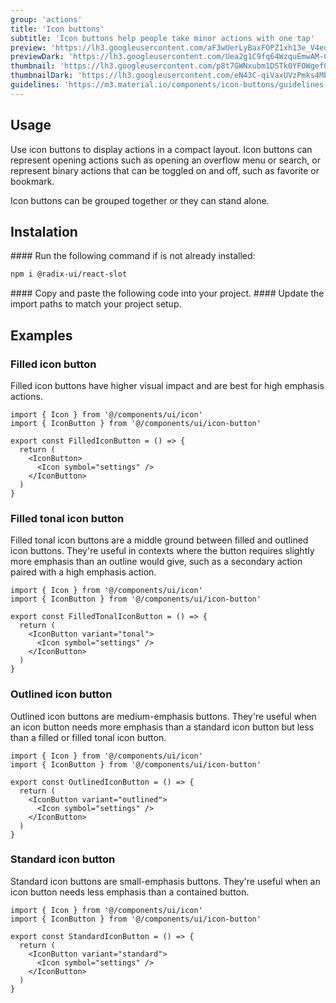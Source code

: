 ```yaml
---
group: 'actions'
title: 'Icon buttons'
subtitle: 'Icon buttons help people take minor actions with one tap'
preview: 'https://lh3.googleusercontent.com/aF3wUerLyBaxFOPZ1xh13e_V4edmAb93KZR4nUo0z7OrLsPP50IpfpXjsuSpAbVoastRziOlT4j4UuRgNX9C2q0N0cHkp9euXiFMUf3C3QEwItMojQ=s0'
previewDark: 'https://lh3.googleusercontent.com/Uea2g1C9fq64WzquEmwAM-CnS5lSB5trvvEFEYe6po_XK5lkVDqlWtHx20HfoHvkp2Z1GJKVPdKvEa2djmzxMptjAfoS57N93Zgwi50FKdrCmmT10cI=s0'
thumbnail: 'https://lh3.googleusercontent.com/p8t7GWNxubm1DSTk0YFOWgef0NJCi5sU1jI0sFkKjhg6JE_kCyBckCntJyXnxy7vVRKda1VL2dvAUuv8Fs6MDelxA5FWLHjMUJnomP7Rf2nCKMxGnTv-=w2400'
thumbnailDark: 'https://lh3.googleusercontent.com/eN43C-qiVaxUVzPmks4Mb7BjdoWXRjxLpBVzNGyARpyylOY3vJfC9ptBmx-B0QDQ5rLmWcqzXpohHrdtMoQxXWaC9Xpp4WVmK-40zwALtHNwLSL5jw=w1200'
guidelines: 'https://m3.material.io/components/icon-buttons/guidelines'
---
```



## Usage

Use icon buttons to display actions in a compact layout. Icon buttons can represent opening actions such as opening an overflow menu or search, or represent binary actions that can be toggled on and off, such as favorite or bookmark.

Icon buttons can be grouped together or they can stand alone.

## Instalation

<Steps>

<Step>
#### Run the following command if is not already installed:

```bash
npm i @radix-ui/react-slot
```

</Step>

<Step>
  #### Copy and paste the following code into your project.
  <ComponentSource name="icon-button" />
</Step>

<Step>
#### Update the import paths to match your project setup.

</Step>

</Steps>

## Examples

### Filled icon button

Filled icon buttons have higher visual impact and are best for high emphasis actions.

<ComponentContainer>
  <IconButton.FilledIconButton slot='preview'/>

```tsx
import { Icon } from '@/components/ui/icon'
import { IconButton } from '@/components/ui/icon-button'

export const FilledIconButton = () => {
  return (
    <IconButton>
      <Icon symbol="settings" />
    </IconButton>
  )
}
```

</ComponentContainer>

### Filled tonal icon button

Filled tonal icon buttons are a middle ground between filled and outlined icon buttons. They're useful in contexts where the button requires slightly more emphasis than an outline would give, such as a secondary action paired with a high emphasis action.

<ComponentContainer>
  <IconButton.FilledTonalIconButton slot='preview'/>

```tsx
import { Icon } from '@/components/ui/icon'
import { IconButton } from '@/components/ui/icon-button'

export const FilledTonalIconButton = () => {
  return (
    <IconButton variant="tonal">
      <Icon symbol="settings" />
    </IconButton>
  )
}
```

</ComponentContainer>

### Outlined icon button

Outlined icon buttons are medium-emphasis buttons. They're useful when an icon button needs more emphasis than a standard icon button but less than a filled or filled tonal icon button.

<ComponentContainer>
  <IconButton.OutlinedIconButton slot='preview'/>

```tsx
import { Icon } from '@/components/ui/icon'
import { IconButton } from '@/components/ui/icon-button'

export const OutlinedIconButton = () => {
  return (
    <IconButton variant="outlined">
      <Icon symbol="settings" />
    </IconButton>
  )
}
```

</ComponentContainer>

### Standard icon button

Standard icon buttons are small-emphasis buttons. They're useful when an icon button needs less emphasis than a contained button.

<ComponentContainer>
  <IconButton.StandardIconButton slot='preview'/>

```tsx
import { Icon } from '@/components/ui/icon'
import { IconButton } from '@/components/ui/icon-button'

export const StandardIconButton = () => {
  return (
    <IconButton variant="standard">
      <Icon symbol="settings" />
    </IconButton>
  )
}
```

</ComponentContainer>
